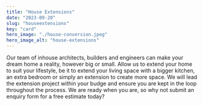 ```yaml
---
title: "House Extensions"
date: "2023-09-20"
slug: "houseextensions"
key: "card"
hero_image: "./house-conversion.jpeg"
hero_image_alt: "house-extensions"
---
```



Our team of inhouse architects, builders and engineers can make your dream home a reality, however big or small. 
Allow us to extend your home to suit your lifestyle, be it to extend your living space with a bigger kitchen, an extra bedroom or simply an extension to create more space.
We will lead the extension project within your budge and ensure you are kept in the loop throughout the process. 
We are ready when you are, so why not submit an enquiry form for a free estimate today?
